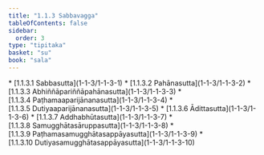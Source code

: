 ```yaml
---
title: "1.1.3 Sabbavagga"
tableOfContents: false
sidebar:
  order: 3
type: "tipitaka"
basket: "su"
book: "sala"
---
```



<DynamicBreadcrumb />



<TableOfContents book="sala" section="1.1.3">
* [1.1.3.1 Sabbasutta](1-1-3/1-1-3-1)
* [1.1.3.2 Pahānasutta](1-1-3/1-1-3-2)
* [1.1.3.3 Abhiññāpariññāpahānasutta](1-1-3/1-1-3-3)
* [1.1.3.4 Paṭhamaaparijānanasutta](1-1-3/1-1-3-4)
* [1.1.3.5 Dutiyaaparijānanasutta](1-1-3/1-1-3-5)
* [1.1.3.6 Ādittasutta](1-1-3/1-1-3-6)
* [1.1.3.7 Addhabhūtasutta](1-1-3/1-1-3-7)
* [1.1.3.8 Samugghātasāruppasutta](1-1-3/1-1-3-8)
* [1.1.3.9 Paṭhamasamugghātasappāyasutta](1-1-3/1-1-3-9)
* [1.1.3.10 Dutiyasamugghātasappāyasutta](1-1-3/1-1-3-10)
</TableOfContents>